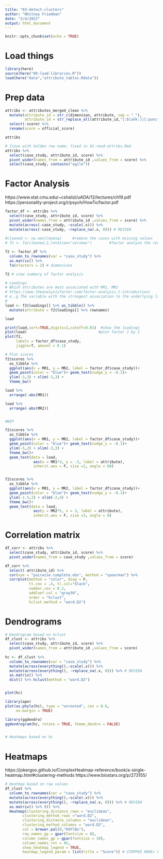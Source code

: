```yaml
---
title: "03-detect-clusters"
author: "Whitney Friedman"
date: "2/4/2022"
output: html_document
---
```


```r
knitr::opts_chunk$set(echo = TRUE)
```

# Load things

```r
library(here)
source(here("00-load-libraries.R"))
load(here("data","attribute_tables.Rdata"))

```

# Prep data
```r
attribs <- attributes_merged_clean %>% 
  mutate(attribute_id = str_c(dimension, attribute, sep = "_"),
         attribute_id = str_replace_all(attribute_id,"[:blank:]|[:punct:]","_")) %>% 
  select(-score) %>% 
  rename(score = official_score)

attribs

# Issue with Golden row name; fixed in 01-read-attribs.Rmd
attribs %>% 
  select(case_study, attribute_id, score) %>% 
  pivot_wider(names_from = attribute_id ,values_from = score) %>% 
  select(case_study, contains("agile"))
```

# Factor Analysis
https://www.stat.cmu.edu/~cshalizi/uADA/12/lectures/ch19.pdf
https://personality-project.org/r/psych/HowTo/factor.pdf
```r

factor_df <- attribs %>% 
  select(case_study, attribute_id, score) %>% 
  pivot_wider(names_from = attribute_id ,values_from = score) %>%
  mutate(across(-case_study, ~scale(.x))) %>% 
  mutate(across(-case_study, ~replace_na(.x, 0))) # REVIEW
  
#cleaned <- na.omit(mymsq)     #remove the cases with missing values
# f2 <- fa(cleaned,2,rotation="varimax")   		#factor analyze the resulting item

f2 <- factor_df %>%
  column_to_rownames(var = "case_study") %>% 
  as.matrix() %>% 
  fa(nfactors = 2) # dimensions

f2 # view summary of factor analysis

# Loadings
# Which attributes are most associated with MR1, MR2
# https://www.theanalysisfactor.com/factor-analysis-1-introduction/
# e..g The variable with the strongest association to the underlying latent variable. Factor 1, is income, with a factor loading of 0.65.
# 
load <- f2$loadings[] %>% as_tibble() %>% 
  mutate(attribute = f2$loadings[] %>% rownames)

load

print(load,sort=TRUE,digits=2,cutoff=0.01)  #show the loadings       
plot(load)                                 #plot factor 1 by 2
plot(f2,
     labels = factor_df$case_study,
     jiggle=T, amount = 0.1)

# Plot scores
f2$scores %>% 
  as_tibble %>% 
  ggplot(aes(x = MR1, y = MR2, label = factor_df$case_study))+
  geom_point(color = "blue")+ geom_text(nudge_y = -0.1)+
  ylim(-3,3) + xlim(-3,3) +
  theme_bw()

load %>% 
  arrange(-abs(MR1))

load %>% 
  arrange(-abs(MR2))


#WIP

f2$scores %>% 
  as_tibble %>% 
  ggplot(aes(x = MR1, y = MR2, label = factor_df$case_study))+
  geom_point(color = "blue")+ geom_text(nudge_y = -0.1)+
  ylim(-5,2) + xlim(-3,3) +
  theme_bw()+
  geom_text(data = load, 
             aes(x = MR1*3, y = -3, label = attribute), 
             inherit.aes = F, size =2, angle = 60)


f2$scores %>% 
  as_tibble %>% 
  ggplot(aes(x = MR1, y = MR2, label = factor_df$case_study))+
  geom_point(color = "blue")+ geom_text(nudge_y = -0.1)+
  ylim(-1.5,2) + xlim(-2,4) +
  theme_bw()+
  geom_text(data = load, 
             aes(y = MR2*5, x = 3, label = attribute), 
             inherit.aes = F, size =3, angle = 0)


```
# Correlation matrix

```r
df_corr <- attribs %>% 
  select(case_study, attribute_id, score) %>% 
  pivot_wider(names_from = case_study ,values_from = score)

df_corr %>% 
  select(-attribute_id) %>% 
  cor(use = "pairwise.complete.obs", method = "spearman") %>% 
  corrplot(method = "color", diag = F, 
           tl.cex = .4, tl.col="black",
           number.cex = 0.2,
           addCoef.col = "gray50", 
           order = "hclust", 
           hclust.method = "ward.D2")

```

# Dendrograms
```r
# Dendrogram based on hclust
df_clust <- attribs %>% 
  select(case_study, attribute_id, score) %>% 
  pivot_wider(names_from = attribute_id ,values_from = score)
 
hc <- df_clust %>% 
  column_to_rownames(var = "case_study") %>% 
  mutate(across(everything(),~scale(.x))) %>% 
  mutate(across(everything(), ~replace_na(.x, 0))) %>% # REVIEW
  as.matrix() %>% 
  dist() %>% hclust(method = "ward.D2")


plot(hc)

library(ape)
plot(as.phylo(hc), type = "unrooted", cex = 0.6,
     no.margin = TRUE)

library(ggdendro)
ggdendrogram(hc, rotate = TRUE, theme_dendro = FALSE)


# Heatmaps based on hc
```


# Heatmaps
https://jokergoo.github.io/ComplexHeatmap-reference/book/a-single-heatmap.html#clustering-methods
https://www.biostars.org/p/273155/

```r
# Heatmap based on raw values
df_clust %>% 
  column_to_rownames(var = "case_study") %>% 
  mutate(across(everything(),~scale(.x))) %>% 
  mutate(across(everything(), ~replace_na(.x, 0))) %>% # REVIEW
  as.matrix() %>% t() %>% 
  Heatmap(clustering_distance_rows = "euclidean",
        clustering_method_rows ="ward.D2",
        clustering_distance_columns = "euclidean",
        clustering_method_columns = "ward.D2",
        col = brewer.pal(9,"RdYlBu"),
        row_names_gp = gpar(fontsize = 8),
        column_names_gp = gpar(fontsize = 10),
        column_names_rot = 45,
        show_heatmap_legend = TRUE,
        heatmap_legend_param = list(title = "Score")) # STOPPED HERE> FIX COLORS
  
```

